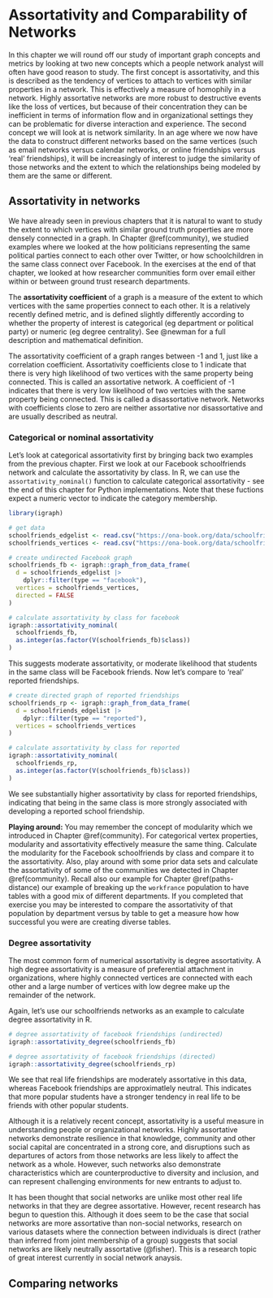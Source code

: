 # Assortativity and Comparability of Networks {#similarity}

In this chapter we will round off our study of important graph concepts and metrics by looking at two new concepts which a people network analyst will often have good reason to study.  The first concept is assortativity, and this is described as the tendency of vertices to attach to vertices with similar properties in a network.  This is effectively a measure of homophily in a network.  Highly assortative networks are more robust to destructive events like the loss of vertices, but because of their concentration they can be inefficient in terms of information flow and in organizational settings they can be problematic for diverse interaction and experience. The second concept we will look at is network similarity.  In an age where we now have the data to construct different networks based on the same vertices (such as email networks versus calendar networks, or online friendships versus 'real' friendships), it will be increasingly of interest to judge the similarity of those networks and the extent to which the relationships being modeled by them are the same or different.

## Assortativity in networks 

We have already seen in previous chapters that it is natural to want to study the extent to which vertices with similar ground truth properties are more densely connected in a graph.  In Chapter \@ref(community), we studied examples where we looked at the how politicians representing the same political parties connect to each other over Twitter, or how schoolchildren in the same class connect over Facebook.  In the exercises at the end of that chapter, we looked at how researcher communities form over email either within or between ground trust research departments.

The **assortativity coefficient** of a graph is a measure of the extent to which vertices with the same properties connect to each other. It is a relatively recently defined metric, and is defined slightly differently according to whether the property of interest is categorical (eg department or political party) or numeric (eg degree centrality).  See @newman for a full description and mathematical definition.

The assortativity coefficient of a graph ranges between -1 and 1, just like a correlation coefficient.  Assortativity coefficients close to 1 indicate that there is very high likelihood of two vertices with the same property being connected.  This is called an assortative network.  A coefficient of -1 indicates that there is very low likelihood of two vertcies with the same property being connected.  This is called a disassortative network.  Networks with coefficients close to zero are neither assortative nor disassortative and are usually described as neutral.

### Categorical or nominal assortativity

Let's look at categorical assortativity first by bringing back two examples from the previous chapter.  First we look at our Facebook schoolfriends network and calculate the assortativity by class.   In R, we can use the `assortativity_nominal()` function to calculate categorical assortativity - see the end of this chapter for Python implementations.  Note that these fuctions expect a numeric vector to indicate the category membership.

```r
library(igraph)

# get data
schoolfriends_edgelist <- read.csv("https://ona-book.org/data/schoolfriends_edgelist.csv")
schoolfriends_vertices <- read.csv("https://ona-book.org/data/schoolfriends_vertices.csv")

# create undirected Facebook graph
schoolfriends_fb <- igraph::graph_from_data_frame(
  d = schoolfriends_edgelist |> 
    dplyr::filter(type == "facebook"),
  vertices = schoolfriends_vertices,
  directed = FALSE
)

# calculate assortativity by class for facebook
igraph::assortativity_nominal(
  schoolfriends_fb, 
  as.integer(as.factor(V(schoolfriends_fb)$class))
)
```

This suggests moderate assortativity, or moderate likelihood that students in the same class will be Facebook friends.  Now let's compare to 'real' reported friendships.

```r
# create directed graph of reported friendships
schoolfriends_rp <- igraph::graph_from_data_frame(
  d = schoolfriends_edgelist |> 
    dplyr::filter(type == "reported"),
  vertices = schoolfriends_vertices
)

# calculate assortativity by class for reported
igraph::assortativity_nominal(
  schoolfriends_rp, 
  as.integer(as.factor(V(schoolfriends_fb)$class))
)
```

We see substantially higher assortativity by class for reported friendships, indicating that being in the same class is more strongly associated with developing a reported school friendship. 

:::{.thinkahead data-latex=""}
**Playing around:** You may remember the concept of modularity which we introduced in Chapter \@ref(community).  For categorical vertex properties, modularity and assortativity effectively measure the same thing.  Calculate the modularity for the Facebook schoolfriends by class and compare it to the assortativity.  Also, play around with some prior data sets and calculate the assortativity of some of the communities we detected in Chapter \@ref(community). Recall also our example for Chapter \@ref(paths-distance) our example of breaking up the `workfrance` population to have tables with a good mix of different departments.  If you completed that exercise you may be interested to compare the assortativity of that population by department versus by table to get a measure how how successful you were are creating diverse tables. 
:::

### Degree assortativity

The most common form of numerical assortativity is degree assortativity.  A high degree assortativity is a measure of preferential attachment in organizations, where highly connected vertices are connected with each other and a large number of vertices with low degree make up the remainder of the network.

Again, let's use our schoolfriends networks as an example to calculate degree assortativity in R.

```r
# degree assortativity of facebook friendships (undirected)
igraph::assortativity_degree(schoolfriends_fb)
```

```r
# degree assortativity of facebook friendships (directed)
igraph::assortativity_degree(schoolfriends_rp)
```

We see that real life friendships are moderately assortative in this data, whereas Facebook friendships are approximatlely neutral.  This indicates that more popular students have a stronger tendency in real life to be friends with other popular students.

Although it is a relatively recent concept, assortativity is a useful measure in understanding people or organizational networks.  Highly assortative networks demonstrate resilience in that knowledge, community and other social capital are concentrated in a strong core, and disruptions such as departures of actors from those networks are less likely to affect the network as a whole. However, such networks also demonstrate characteristics which are counterproductive to diversity and inclusion, and can represent challenging environments for new entrants to adjust to.

It has been thought that social networks are unlike most other real life networks in that they are degree assortative.  However, recent research has begun to question this.  Although it does seem to be the case that social networks are more assortative than non-social networks, research on various datasets where the connection between individuals is direct (rather than inferred from joint membership of a group) suggests that social networks are likely neutrally assortative (@fisher).  This is a research topic of great interest currently in social network anaysis.

## Comparing networks


